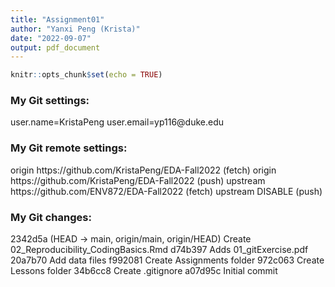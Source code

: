 ---
title: "Assignment01"
author: "Yanxi Peng (Krista)"
date: "2022-09-07"
output: pdf_document
---

```{r setup, include=FALSE}
knitr::opts_chunk$set(echo = TRUE)
```

### My Git settings:
user.name=KristaPeng
user.email=yp116@duke.edu

### My Git remote settings:
origin  https://github.com/KristaPeng/EDA-Fall2022 (fetch)
origin  https://github.com/KristaPeng/EDA-Fall2022 (push)
upstream        https://github.com/ENV872/EDA-Fall2022 (fetch)
upstream        DISABLE (push)

### My Git changes:
2342d5a (HEAD -> main, origin/main, origin/HEAD) Create 02_Reproducibility_CodingBasics.Rmd
d74b397 Adds 01_gitExercise.pdf
20a7b70 Add data files
f992081 Create Assignments folder
972c063 Create Lessons folder
34b6cc8 Create .gitignore
a07d95c Initial commit
